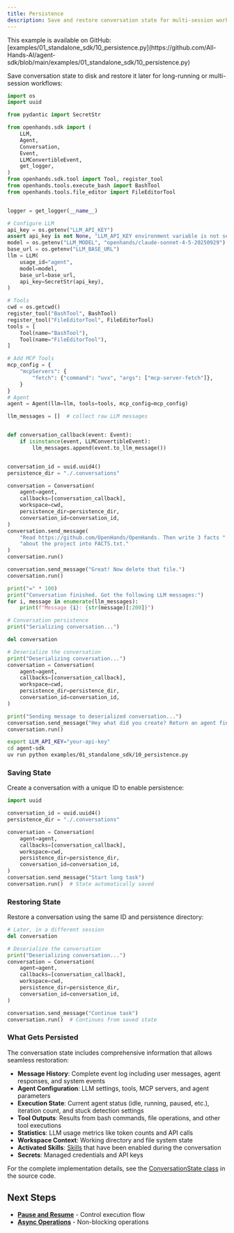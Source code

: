 ```yaml
---
title: Persistence
description: Save and restore conversation state for multi-session workflows.
---
```


<Note>
This example is available on GitHub: [examples/01_standalone_sdk/10_persistence.py](https://github.com/All-Hands-AI/agent-sdk/blob/main/examples/01_standalone_sdk/10_persistence.py)
</Note>

Save conversation state to disk and restore it later for long-running or multi-session workflows:

```python icon="python" expandable examples/01_standalone_sdk/10_persistence.py
import os
import uuid

from pydantic import SecretStr

from openhands.sdk import (
    LLM,
    Agent,
    Conversation,
    Event,
    LLMConvertibleEvent,
    get_logger,
)
from openhands.sdk.tool import Tool, register_tool
from openhands.tools.execute_bash import BashTool
from openhands.tools.file_editor import FileEditorTool


logger = get_logger(__name__)

# Configure LLM
api_key = os.getenv("LLM_API_KEY")
assert api_key is not None, "LLM_API_KEY environment variable is not set."
model = os.getenv("LLM_MODEL", "openhands/claude-sonnet-4-5-20250929")
base_url = os.getenv("LLM_BASE_URL")
llm = LLM(
    usage_id="agent",
    model=model,
    base_url=base_url,
    api_key=SecretStr(api_key),
)

# Tools
cwd = os.getcwd()
register_tool("BashTool", BashTool)
register_tool("FileEditorTool", FileEditorTool)
tools = [
    Tool(name="BashTool"),
    Tool(name="FileEditorTool"),
]

# Add MCP Tools
mcp_config = {
    "mcpServers": {
        "fetch": {"command": "uvx", "args": ["mcp-server-fetch"]},
    }
}
# Agent
agent = Agent(llm=llm, tools=tools, mcp_config=mcp_config)

llm_messages = []  # collect raw LLM messages


def conversation_callback(event: Event):
    if isinstance(event, LLMConvertibleEvent):
        llm_messages.append(event.to_llm_message())


conversation_id = uuid.uuid4()
persistence_dir = "./.conversations"

conversation = Conversation(
    agent=agent,
    callbacks=[conversation_callback],
    workspace=cwd,
    persistence_dir=persistence_dir,
    conversation_id=conversation_id,
)
conversation.send_message(
    "Read https://github.com/OpenHands/OpenHands. Then write 3 facts "
    "about the project into FACTS.txt."
)
conversation.run()

conversation.send_message("Great! Now delete that file.")
conversation.run()

print("=" * 100)
print("Conversation finished. Got the following LLM messages:")
for i, message in enumerate(llm_messages):
    print(f"Message {i}: {str(message)[:200]}")

# Conversation persistence
print("Serializing conversation...")

del conversation

# Deserialize the conversation
print("Deserializing conversation...")
conversation = Conversation(
    agent=agent,
    callbacks=[conversation_callback],
    workspace=cwd,
    persistence_dir=persistence_dir,
    conversation_id=conversation_id,
)

print("Sending message to deserialized conversation...")
conversation.send_message("Hey what did you create? Return an agent finish action")
conversation.run()
```

```bash Running the Example
export LLM_API_KEY="your-api-key"
cd agent-sdk
uv run python examples/01_standalone_sdk/10_persistence.py
```

### Saving State

Create a conversation with a unique ID to enable persistence:

```python highlight={3-4,10-11}
import uuid

conversation_id = uuid.uuid4()
persistence_dir = "./.conversations"

conversation = Conversation(
    agent=agent,
    callbacks=[conversation_callback],
    workspace=cwd,
    persistence_dir=persistence_dir,
    conversation_id=conversation_id,
)
conversation.send_message("Start long task")
conversation.run()  # State automatically saved
```

### Restoring State

Restore a conversation using the same ID and persistence directory:

```python highlight={9-10}
# Later, in a different session
del conversation

# Deserialize the conversation
print("Deserializing conversation...")
conversation = Conversation(
    agent=agent,
    callbacks=[conversation_callback],
    workspace=cwd,
    persistence_dir=persistence_dir,
    conversation_id=conversation_id,
)

conversation.send_message("Continue task")
conversation.run()  # Continues from saved state
```

### What Gets Persisted

The conversation state includes comprehensive information that allows seamless restoration:

- **Message History**: Complete event log including user messages, agent responses, and system events
- **Agent Configuration**: LLM settings, tools, MCP servers, and agent parameters
- **Execution State**: Current agent status (idle, running, paused, etc.), iteration count, and stuck detection settings
- **Tool Outputs**: Results from bash commands, file operations, and other tool executions
- **Statistics**: LLM usage metrics like token counts and API calls
- **Workspace Context**: Working directory and file system state
- **Activated Skills**: [Skills](/sdk/guides/skill) that have been enabled during the conversation
- **Secrets**: Managed credentials and API keys

For the complete implementation details, see the [ConversationState class](https://github.com/All-Hands-AI/agent-sdk/blob/main/openhands-sdk/openhands/sdk/conversation/state.py) in the source code.

## Next Steps

- **[Pause and Resume](/sdk/guides/convo-pause-and-resume)** - Control execution flow
- **[Async Operations](/sdk/guides/async)** - Non-blocking operations
